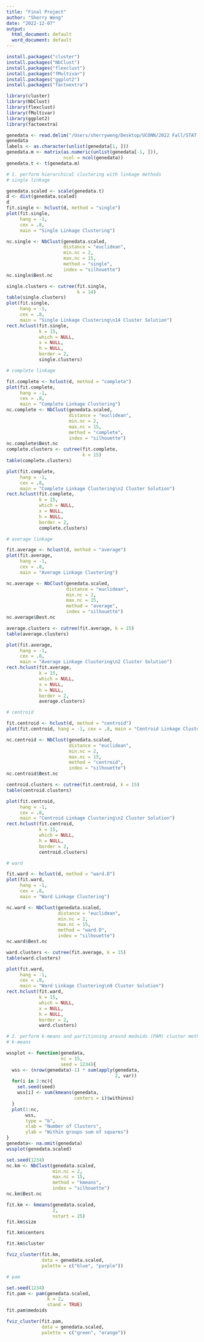 ```yaml
---
title: "Final Project"
author: "Sherry Weng"
date: "2022-12-07"
output:
  html_document: default
  word_document: default
---
```


```r
install.packages("cluster")
install.packages("NbClust")
install.packages("flexclust")
install.packages("fMultivar")
install.packages("ggplot2")
install.packages("factoextra")

library(cluster)
library(NbClust)
library(flexclust)
library(fMultivar)
library(ggplot2)
library(factoextra)
```

```r
genedata <- read.delim("/Users/sherryweng/Desktop/UCONN/2022 Fall/STAT 3675Q/Data/ncidata100genes.txt", header = FALSE)
genedata
labels <- as.character(unlist(genedata[1, ]))
genedata.m <- matrix(as.numeric(unlist(genedata[-1, ])), 
                     ncol = ncol(genedata))
genedata.t <- t(genedata.m)
```

```r
# 1. perform hierarchical clustering with linkage methods
# single linkage

genedata.scaled <- scale(genedata.t)
d <- dist(genedata.scaled)
d
fit.single <- hclust(d, method = "single")
plot(fit.single, 
     hang = -1, 
     cex = .8, 
     main = "Single Linkage Clustering")

nc.single <- NbClust(genedata.scaled, 
                     distance = "euclidean", 
                     min.nc = 2, 
                     max.nc = 15, 
                     method = "single", 
                     index = "silhouette")
nc.single$Best.nc

single.clusters <- cutree(fit.single, 
                          k = 14)
table(single.clusters)
plot(fit.single, 
     hang = -1, 
     cex = .8,
     main = "Single Linkage Clustering\n14 Cluster Solution")
rect.hclust(fit.single, 
            k = 15, 
            which = NULL, 
            x = NULL, 
            h = NULL, 
            border = 2, 
            single.clusters)
```

```r
# complete linkage

fit.complete <- hclust(d, method = "complete")
plot(fit.complete, 
     hang = -1, 
     cex = .8, 
     main = "Complete Linkage Clustering")
nc.complete <- NbClust(genedata.scaled, 
                       distance = "euclidean", 
                       min.nc = 2, 
                       max.nc = 15, 
                       method = "complete", 
                       index = "silhouette")
nc.complete$Best.nc
complete.clusters <- cutree(fit.complete, 
                            k = 15)
table(complete.clusters)

plot(fit.complete, 
     hang = -1, 
     cex = .8,
     main = "Complete Linkage Clustering\n2 Cluster Solution")
rect.hclust(fit.complete, 
            k = 15, 
            which = NULL, 
            x = NULL, 
            h = NULL, 
            border = 2, 
            complete.clusters)
```

```r
# average linkage

fit.average <- hclust(d, method = "average")
plot(fit.average, 
     hang = -1, 
     cex = .8, 
     main = "Average Linkage Clustering")

nc.average <- NbClust(genedata.scaled, 
                      distance = "euclidean", 
                      min.nc = 2, 
                      max.nc = 15, 
                      method = "average", 
                      index = "silhouette")
nc.average$Best.nc

average.clusters <- cutree(fit.average, k = 15)
table(average.clusters)

plot(fit.average, 
     hang = -1, 
     cex = .8,
     main = "Average Linkage Clustering\n2 Cluster Solution")
rect.hclust(fit.average, 
            k = 15, 
            which = NULL, 
            x = NULL, 
            h = NULL, 
            border = 2, 
            average.clusters)
```

```r
# centroid

fit.centroid <- hclust(d, method = "centroid")
plot(fit.centroid, hang = -1, cex = .8, main = "Centroid Linkage Clustering")

nc.centroid <- NbClust(genedata.scaled, 
                       distance = "euclidean", 
                       min.nc = 2, 
                       max.nc = 15, 
                       method = "centroid", 
                       index = "silhouette")
nc.centroid$Best.nc

centroid.clusters <- cutree(fit.centroid, k = 15)
table(centroid.clusters)

plot(fit.centroid, 
     hang = -1, 
     cex = .8,
     main = "Centroid Linkage Clustering\n2 Cluster Solution")
rect.hclust(fit.centroid, 
            k = 15, 
            which = NULL, 
            h = NULL, 
            border = 2, 
            centroid.clusters)
```

```r
# ward

fit.ward <- hclust(d, method = "ward.D")
plot(fit.ward, 
     hang = -1, 
     cex = .8, 
     main = "Ward Linkage Clustering")

nc.ward <- NbClust(genedata.scaled, 
                   distance = "euclidean", 
                   min.nc = 2, 
                   max.nc = 15, 
                   method = "ward.D", 
                   index = "silhouette")
nc.ward$Best.nc

ward.clusters <- cutree(fit.average, k = 15)
table(ward.clusters)

plot(fit.ward, 
     hang = -1,
     cex = .8,
     main = "Ward Linkage Clustering\n9 Cluster Solution")
rect.hclust(fit.ward, 
            k = 15, 
            which = NULL, 
            x = NULL, 
            h = NULL, 
            border = 2, 
            ward.clusters)
```

```r
# 2. perform k-means and partitioning around medoids (PAM) cluster methods
# k-means

wssplot <- function(genedata, 
                    nc = 15, 
                    seed = 1234){
  wss <- (nrow(genedata)-1) * sum(apply(genedata, 
                                        2, var))
  for(i in 2:nc){
    set.seed(seed)
    wss[i] <- sum(kmeans(genedata, 
                         centers = i)$withinss)
  }
  plot(1:nc, 
       wss, 
       type = "b", 
       xlab = "Number of Clusters", 
       ylab = "Within groups sum of squares")
}
genedata<- na.omit(genedata)
wssplot(genedata.scaled)

set.seed(1234)
nc.km <- NbClust(genedata.scaled,
                 min.nc = 2,
                 max.nc = 15,
                 method = "kmeans",
                 index = "silhouette")
nc.km$Best.nc

fit.km <- kmeans(genedata.scaled,
                 2,
                 nstart = 25)
fit.km$size

fit.km$centers

fit.km$cluster

fviz_cluster(fit.km,
             data = genedata.scaled,
             palette = c("blue", "purple"))
```

```r
# pam

set.seed(1234)
fit.pam <- pam(genedata.scaled,
               k = 2,
               stand = TRUE)
fit.pam$medoids

fviz_cluster(fit.pam,
             data = genedata.scaled,
             palette = c("green", "orange"))
```
